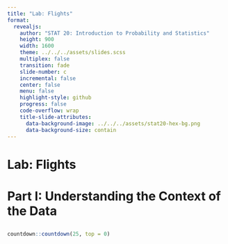 ```yaml
---
title: "Lab: Flights"
format:
  revealjs:
    author: "STAT 20: Introduction to Probability and Statistics"
    height: 900
    width: 1600
    theme: ../../../assets/slides.scss
    multiplex: false
    transition: fade
    slide-number: c
    incremental: false
    center: false
    menu: false
    highlight-style: github
    progress: false
    code-overflow: wrap
    title-slide-attributes:
      data-background-image: ../../../assets/stat20-hex-bg.png
      data-background-size: contain
---
```



# Lab: Flights

## {background-image="images/sf-chronicle.png" background-size="contain"}

## {background-image="images/bts.png" background-size=contain}

# Part I: Understanding the Context of the Data

## {background-image="images/flights.png" background-size=contain}

```r
countdown::countdown(25, top = 0)
```

